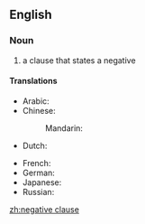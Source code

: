 ==English==

===Noun===
{{examples-right|I don't know where to begin.}}
{{en-noun|head=[[negative]] [[clause]]}}

# {{grammar}} a clause that states a negative

====Translations====
{{trans-top|negative clause, negative sentence}}
* Arabic: {{t-|ar|جملة منفية|f|tr=júmla manfíyya}}
* Chinese:
*: Mandarin: {{t|cmn|否定句|tr=fǒudìngjù|sc=Hani}}
* Dutch: {{t-|nl|ontkennende zin|m}}
{{trans-mid}}
* French: {{t-|fr|phrase négative|f}}
* German: {{t-|de|negativer Satz|m}}
* Japanese: {{t-|ja|否定文|tr=ひていぶん, hiteibun}}
* Russian: {{t-|ru|отрицательное предложение|n|tr=otricátel'noje predložénije}}
{{trans-bottom}}

[[zh:negative clause]]